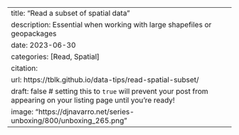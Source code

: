 ---
title: "Read a subset of spatial data"
description: Essential when working with large shapefiles or geopackages
date: 2023-06-30
categories: [Read, Spatial]
citation: 
  url: https://tblk.github.io/data-tips/read-spatial-subset/ 
draft: false # setting this to `true` will prevent your post from appearing on your listing page until you're ready!
image: "https://djnavarro.net/series-unboxing/800/unboxing_265.png"
---